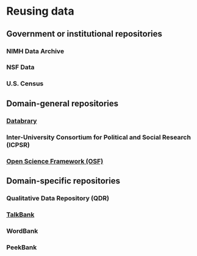 # Reusing data

## Government or institutional repositories

### NIMH Data Archive

### NSF Data

### U.S. Census

## Domain-general repositories

### [Databrary](https://databrary.org)

### Inter-University Consortium for Political and Social Research (ICPSR)

### [Open Science Framework (OSF)](https://osf.io)

## Domain-specific repositories

### Qualitative Data Repository (QDR)

### [TalkBank](https://talkbank.org)

### WordBank

### PeekBank





